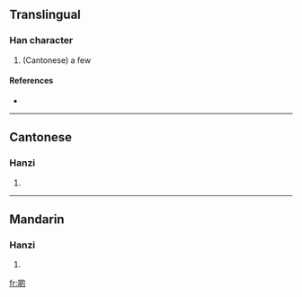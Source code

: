 ==Translingual==

===Han character===
{{Han char|rn=30|rad=口|as=08|sn=11|four=|canj=口竹日戈 (RHAI)}}

# (Cantonese) a few

====References====
* {{Han ref|kx=0196.261|hdz=10642.091|uh=5572|ud=21874}}

----

==Cantonese==

===Hanzi===
{{yue-hanzi|jyut=|y=di1}}

# {{defn|Cantonese}}

----

==Mandarin==

===Hanzi===
{{cmn-hanzi|pin=[[dì]] ([[di4]])|wg=ti<sup>4</sup>}}

# {{defn|Mandarin}}

[[fr:啲]]